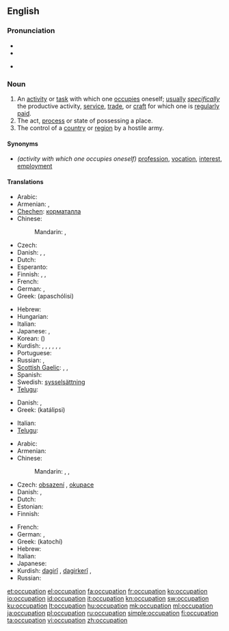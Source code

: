 ==English==

===Pronunciation===
* {{IPA|/ɑkjupe(ɪ)ʃən/}}
* {{audio|en-us-occupation.ogg|Audio (US)}}

* {{rhymes|eɪʃǝn}}

===Noun===
{{en-noun}}

# An [[activity]] or [[task]] with which one [[occupies]] oneself; [[usually]] ''[[specifically]]'' the productive activity, [[service]], [[trade]], or [[craft]] for which one is [[regularly]] [[paid]].
# The act, [[process]] or state of possessing a place.
# The control of a [[country]] or [[region]] by a hostile army.

====Synonyms====
* ''(activity with which one occupies oneself)'' [[profession]], [[vocation]], [[interest]], [[employment]]

====Translations====
{{trans-top|activity or task with which one occupies oneself}}
* Arabic: {{t|ar|وظيفة|f|tr=waZiifa}}
* Armenian: {{t|hy|զբաղմունք|tr=zbaġmunk’}},  {{qualifier|regularly paid}} {{t-|hy|աշխատանք|tr=ašxatank’}}
* [[Chechen]]: [[корматалла]]
* Chinese:
*: Mandarin: {{t|cmn|職業|sc=Hani}},  {{t|cmn|职业|tr=zhíyè|sc=Hani}}
* Czech: {{t+|cs|zaměstnání|n}}
* Danish: {{t+|da|arbejde|n}},  {{t|da|beskæftigelse|c}},  {{t-|da|erhverv|n}}
* Dutch: {{t+|nl|bezigheid|f}}
* Esperanto: {{t-|eo|okupo|xs=Esperanto}}
* Finnish: {{t+|fi|ammatti}}, {{t+|fi|työ}}, {{t-|fi|ajanviete}}
* French: {{t+|fr|occupation|f}}
* German: {{t+|de|Beschäftigung|f}}, {{t+|de|Beruf|m}}
* Greek: {{t+|el|απασχόληση|f}} (apaschólisi)
{{trans-mid}}
* Hebrew: {{he-translation|תעסוקה|ta'asuka}}
* Hungarian: {{t+|hu|foglalkozás}}
* Italian: {{t+|it|occupazione|f}}
* Japanese: {{t+|ja|仕事|tr=しごと, shigoto}},  {{t|ja|職業|tr=しょくぎょう, shokugyō}}
* Korean: {{t+|ko|직업|tr=jikeop|sc=Hang}} ({{t|ko|職業|sc=Hani}})
* Kurdish: {{t+|ku|pîşe}}, {{t+|ku|meslek}}, {{t+|ku|mihne}}, {{t+|ku|hokar}}, {{t+|ku|kariyer}}, {{t+|ku|profesyon}}, {{t-|ku|پیشه‌|sc=ku-Arab}}
* Portuguese: {{t+|pt|ocupação|f}}
* Russian: {{t+|ru|занятие|n|tr=zanjátije}},  {{t+|ru|профессия|f|tr=proféssija}}
* [[Scottish Gaelic]]: {{t-|gd|cosnadh|m|xs=Scottish Gaelic}},  {{t-|gd|obair|f|xs=Scottish Gaelic}},  {{t-|gd|dreuchd|f|xs=Scottish Gaelic}}
* Spanish: {{t-|es|ocupación|m}}
* Swedish: [[sysselsättning]] {{c}}
* [[Telugu]]: {{t|te|వృత్తి|tr=vRtti}}
{{trans-bottom}}

{{trans-top|act, process or state of possessing a place}}
* Danish: {{t|da|besættelse|c}},  {{t|da|okkupation|c}}
* Greek: {{t|el|κατάληψη|f}} (katálipsi)
{{trans-mid}}
* Italian: {{t+|it|occupazione|f}}
* [[Telugu]]: {{t|te|ఆక్రమణం|tr=aakramaNam}}
{{trans-bottom}}

{{trans-top|control of a country or region by a hostile army}}
* Arabic: {{t|ar|حرفة|f|tr=Hírfa}}
* Armenian: {{t|hy|օկուպացիա|tr=òkupac’ia}}
* Chinese:
*: Mandarin: {{t|cmn|占領|sc=Hani}},  {{t|cmn|占领|tr=zhànlǐng|sc=Hani}},  {{t|cmn|占用|tr=zhànyòng|sc=Hani}}
* Czech: [[obsazení]] {{n}}, [[okupace]] {{f}}
* Danish: {{t|da|besættelse|c}},  {{t|da|okkupation|c}}
* Dutch: {{t+|nl|bezetting}}
* Estonian: {{t|et|okupatsioon}}
* Finnish: {{t-|fi|miehitys}}
{{trans-mid}}
* French: {{t+|fr|occupation|f}}
* German: {{t-|de|Besetzung|f}}, {{t+|de|Okkupation|f}}
* Greek: {{t|el|κατοχή|f}} (katochí)
* Hebrew: {{he-translation|כיבוש|kibush}}
* Italian: {{t+|it|occupazione|f}}
* Japanese: {{t|ja|占領|tr=せんりょう, senryō}}
* Kurdish: [[dagirî]] {{f}}, [[dagirkerî]] {{f}}, {{ku-Arab|[[داگیری]]}}
* Russian: {{t+|ru|оккупация|f|tr=okkupátsija}}
{{trans-bottom}}

[[et:occupation]]
[[el:occupation]]
[[fa:occupation]]
[[fr:occupation]]
[[ko:occupation]]
[[io:occupation]]
[[id:occupation]]
[[it:occupation]]
[[kn:occupation]]
[[sw:occupation]]
[[ku:occupation]]
[[lt:occupation]]
[[hu:occupation]]
[[mk:occupation]]
[[ml:occupation]]
[[ja:occupation]]
[[pl:occupation]]
[[ru:occupation]]
[[simple:occupation]]
[[fi:occupation]]
[[ta:occupation]]
[[vi:occupation]]
[[zh:occupation]]